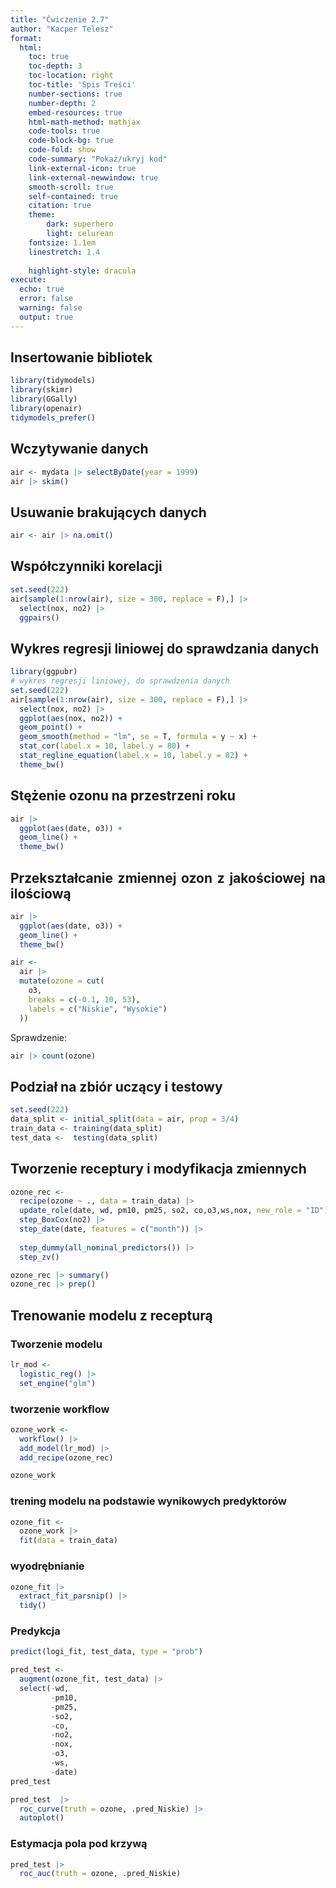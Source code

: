--- 
title: "Ćwiczenie 2.7"
author: "Kacper Telesz"
format: 
  html:
    toc: true
    toc-depth: 3
    toc-location: right
    toc-title: 'Spis Treści'
    number-sections: true
    number-depth: 2
    embed-resources: true
    html-math-method: mathjax
    code-tools: true
    code-block-bg: true
    code-fold: show
    code-summary: "Pokaż/ukryj kod"
    link-external-icon: true
    link-external-newwindow: true
    smooth-scroll: true
    self-contained: true
    citation: true
    theme: 
        dark: superhero
        light: celurean
    fontsize: 1.1em               
    linestretch: 1.4
    
    highlight-style: dracula
execute: 
  echo: true
  error: false
  warning: false
  output: true
---

```{=html}
<style type="text/css"> body {text-align: justify} </style>
```

## Insertowanie bibliotek

```{r}
library(tidymodels) 
library(skimr) 
library(GGally) 
library(openair) 
tidymodels_prefer()
```

## Wczytywanie danych

```{r}
air <- mydata |> selectByDate(year = 1999) 
air |> skim()
```

## Usuwanie brakujących danych

```{r}
air <- air |> na.omit()
```

## Współczynniki korelacji
```{r}
set.seed(222)
air[sample(1:nrow(air), size = 300, replace = F),] |> 
  select(nox, no2) |> 
  ggpairs()
```
## Wykres regresji liniowej do sprawdzania danych
```{r}
library(ggpubr)
# wykres regresji liniowej, do sprawdzenia danych 
set.seed(222)
air[sample(1:nrow(air), size = 300, replace = F),] |> 
  select(nox, no2) |> 
  ggplot(aes(nox, no2)) +
  geom_point() +
  geom_smooth(method = "lm", se = T, formula = y ~ x) + 
  stat_cor(label.x = 10, label.y = 80) + 
  stat_regline_equation(label.x = 10, label.y = 82) +
  theme_bw()
```

## Stężenie ozonu na przestrzeni roku 
```{r}
air |>    
  ggplot(aes(date, o3)) +     
  geom_line() +     
  theme_bw()
```
## Przekształcanie zmiennej ozon z jakościowej na ilościową

```{r}
air |>    
  ggplot(aes(date, o3)) +     
  geom_line() +     
  theme_bw()
```
```{r}
air <-
  air |>
  mutate(ozone = cut(
    o3,
    breaks = c(-0.1, 10, 53),
    labels = c("Niskie", "Wysokie")
  ))
```
Sprawdzenie: 
```{r}
air |> count(ozone)
```
## Podział na zbiór uczący i testowy 

```{r}
set.seed(222)
data_split <- initial_split(data = air, prop = 3/4)
train_data <- training(data_split)
test_data <-  testing(data_split)
```

## Tworzenie receptury i modyfikacja zmiennych
```{r}
ozone_rec <-
  recipe(ozone ~ ., data = train_data) |>
  update_role(date, wd, pm10, pm25, so2, co,o3,ws,nox, new_role = "ID") |>
  step_BoxCox(no2) |>
  step_date(date, features = c("month")) |>
  
  step_dummy(all_nominal_predictors()) |>
  step_zv()
```

```{r}
ozone_rec |> summary()
ozone_rec |> prep()
```
## Trenowanie modelu z recepturą

### Tworzenie modelu
```{r}
lr_mod <- 
  logistic_reg() |> 
  set_engine("glm")
```
### tworzenie workflow 
```{r}
ozone_work <- 
  workflow() |> 
  add_model(lr_mod) |> 
  add_recipe(ozone_rec)

ozone_work
```
### trening modelu na podstawie wynikowych predyktorów
```{r}
ozone_fit <-  
  ozone_work |> 
  fit(data = train_data)
```

### wyodrębnianie 

```{r}
ozone_fit |> 
  extract_fit_parsnip() |> 
  tidy() 
```
### Predykcja 
```{r}
predict(logi_fit, test_data, type = "prob")
```

```{r}
pred_test <- 
  augment(ozone_fit, test_data) |>
  select(-wd,
         -pm10,
         -pm25,
         -so2,
         -co,
         -no2,
         -nox,
         -o3,
         -ws,
         -date)
pred_test
```

```{r}
pred_test  |> 
  roc_curve(truth = ozone, .pred_Niskie) |> 
  autoplot()
```
### Estymacja pola pod krzywą
```{r}
pred_test |> 
  roc_auc(truth = ozone, .pred_Niskie)
```



















